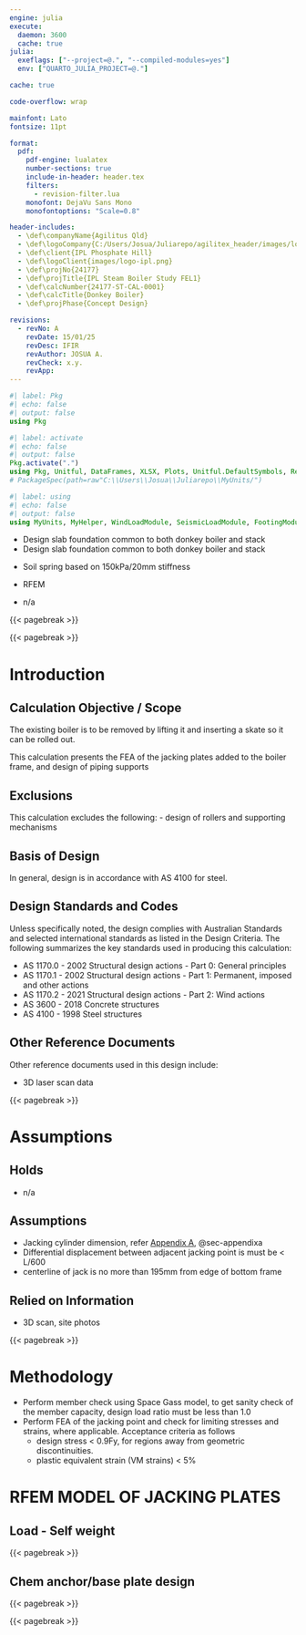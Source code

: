 ---
engine: julia 
execute:
  daemon: 3600
  cache: true
julia: 
  exeflags: ["--project=@.", "--compiled-modules=yes"]  
  env: ["QUARTO_JULIA_PROJECT=@."]  

cache: true

code-overflow: wrap

mainfont: Lato
fontsize: 11pt

format:
  pdf:
    pdf-engine: lualatex
    number-sections: true 
    include-in-header: header.tex
    filters:
      - revision-filter.lua
    monofont: DejaVu Sans Mono
    monofontoptions: "Scale=0.8"

header-includes:
  - \def\companyName{Agilitus Qld}
  - \def\logoCompany{C:/Users/Josua/Juliarepo/agilitex_header/images/logo-agilitus.png}
  - \def\client{IPL Phosphate Hill}
  - \def\logoClient{images/logo-ipl.png}
  - \def\projNo{24177}
  - \def\projTitle{IPL Steam Boiler Study FEL1}
  - \def\calcNumber{24177-ST-CAL-0001}
  - \def\calcTitle{Donkey Boiler}
  - \def\projPhase{Concept Design} 

revisions:
  - revNo: A
    revDate: 15/01/25
    revDesc: IFIR
    revAuthor: JOSUA A.
    revCheck: x.y.
    revApp: 
---

```{julia}
#| label: Pkg
#| echo: false
#| output: false
using Pkg
```

```{julia}
#| label: activate
#| echo: false
#| output: false
Pkg.activate(".")
using Pkg, Unitful, DataFrames, XLSX, Plots, Unitful.DefaultSymbols, Revise
# PackageSpec(path=raw"C:\\Users\\Josua\\Juliarepo\\MyUnits/") 
``` 

```{julia}
#| label: using
#| echo: false
#| output: false
using MyUnits, MyHelper, WindLoadModule, SeismicLoadModule, FootingModule, ConcreteModule
```


```{=latex}
\coverpageHeader{Calculation Objective / Scope}
```
* Design slab foundation common to both donkey boiler and stack
* Design slab foundation common to both donkey boiler and stack


```{=latex}
\coverpageHeader{Calculation Assumptions} 
```
- Soil spring based on 150kPa/20mm stiffness

```{=latex}
\coverpageHeader{Software Used} 
```
* RFEM

```{=latex}
\coverpageHeader{Holds} 
``` 

* n/a 




{{< pagebreak >}}

<!-- add TOC using latex -->
```{=latex}
\tableofcontents
```

{{< pagebreak >}}


# Introduction {#sec-intro}

## Calculation Objective / Scope

The existing boiler is to be removed by lifting it and inserting a skate
so it can be rolled out.

This calculation presents the FEA of the jacking plates added to the
boiler frame, and design of piping supports

## Exclusions

This calculation excludes the following: - design of rollers and
supporting mechanisms

## Basis of Design

In general, design is in accordance with AS 4100 for steel.

## Design Standards and Codes

Unless specifically noted, the design complies with Australian Standards
and selected international standards as listed in the Design Criteria.
The following summarizes the key standards used in producing this
calculation:

-   AS 1170.0 - 2002 Structural design actions - Part 0: General
    principles
-   AS 1170.1 - 2002 Structural design actions - Part 1: Permanent,
    imposed and other actions
-   AS 1170.2 - 2021 Structural design actions - Part 2: Wind actions
-   AS 3600 - 2018 Concrete structures
-   AS 4100 - 1998 Steel structures

## Other Reference Documents

Other reference documents used in this design include:

-   3D laser scan data

{{< pagebreak >}}

# Assumptions

## Holds

-   n/a

## Assumptions {#sec-assumptions}

-   Jacking cylinder dimension, refer [Appendix A](#sec-appendixa), @sec-appendixa
-   Differential displacement between adjacent jacking point is must be < L/600
-   centerline of jack is no more than 195mm from edge of bottom frame

## Relied on Information

-   3D scan, site photos

{{< pagebreak >}}

# Methodology

-   Perform member check using Space Gass model, to get sanity check of the member capacity, design load ratio must be less than 1.0
-   Perform FEA of the jacking point and check for limiting stresses and strains, where applicable. Acceptance criteria as follows
    - design stress < 0.9Fy, for regions away from geometric discontinuities.
    - plastic equivalent strain (VM strains) < 5%

# RFEM MODEL OF JACKING PLATES

## Load - Self weight

{{< pagebreak >}}

## Chem anchor/base plate design

```{=latex}
\includepdf[pages=-]{pdf-to-embed/chemset.pdf}
```

{{< pagebreak >}}

 ```{=latex }
 \appendixHeader{Appendix B}
 ``` 

{{< pagebreak >}}